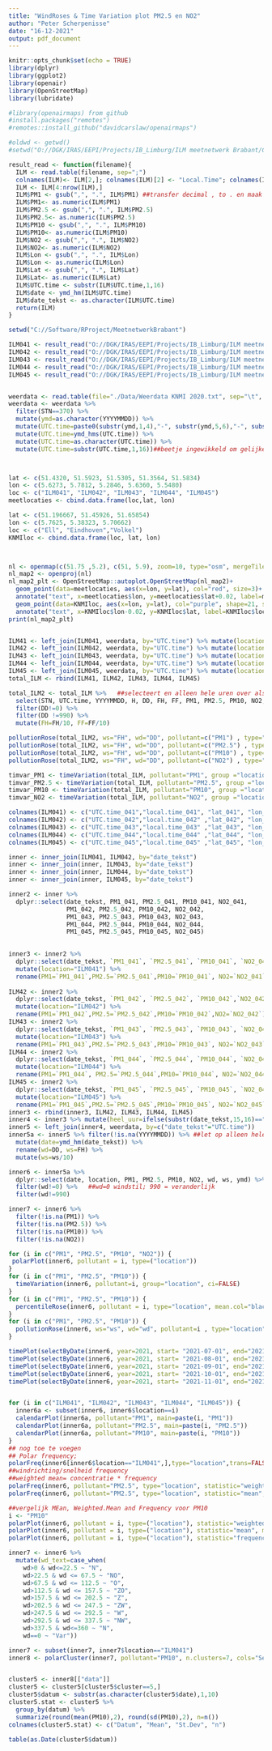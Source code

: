 ---
title: "WindRoses & Time Variation plot PM2.5 en NO2"
author: "Peter Scherpenisse"
date: "16-12-2021"
output: pdf_document
---

```{r setup, include=FALSE}
knitr::opts_chunk$set(echo = TRUE)
library(dplyr)
library(ggplot2)
library(openair)
library(OpenStreetMap)
library(lubridate)

#library(openairmaps) from github
#install.packages("remotes")
#remotes::install_github("davidcarslaw/openairmaps")

#oldwd <- getwd()
#setwd("O://DGK/IRAS/EEPI/Projects/IB_Limburg/ILM meetnetwerk Brabant/Careboxen TNO")

result_read <- function(filename){
  ILM <- read.table(filename, sep=";")
  colnames(ILM)<- ILM[2,]; colnames(ILM)[2] <- "Local.Time"; colnames(ILM)[1] <- "UTC.time"
  ILM <- ILM[4:nrow(ILM),]
  ILM$PM1 <- gsub(",", ".", ILM$PM1) ##transfer decimal , to . en maak er een getal van 
  ILM$PM1<- as.numeric(ILM$PM1)
  ILM$PM2.5 <- gsub(",", ".", ILM$PM2.5)
  ILM$PM2.5<- as.numeric(ILM$PM2.5)
  ILM$PM10 <- gsub(",", ".", ILM$PM10)
  ILM$PM10<- as.numeric(ILM$PM10)
  ILM$NO2 <- gsub(",", ".", ILM$NO2)
  ILM$NO2<- as.numeric(ILM$NO2)
  ILM$Lon <- gsub(",", ".", ILM$Lon)
  ILM$Lon <- as.numeric(ILM$Lon)
  ILM$Lat <- gsub(",", ".", ILM$Lat)
  ILM$Lat<- as.numeric(ILM$Lat)
  ILM$UTC.time <- substr(ILM$UTC.time,1,16)
  ILM$date <- ymd_hm(ILM$UTC.time)
  ILM$date_tekst <- as.character(ILM$UTC.time)
  return(ILM)
}

setwd("C://Software/RProject/MeetnetwerkBrabant")

ILM041 <- result_read("O://DGK/IRAS/EEPI/Projects/IB_Limburg/ILM meetnetwerk Brabant/Careboxen TNO/Fijnstof-monitoring data.2021-01-01.2021-12-01_ILM041.csv")
ILM042 <- result_read("O://DGK/IRAS/EEPI/Projects/IB_Limburg/ILM meetnetwerk Brabant/Careboxen TNO/Fijnstof-monitoring data.2021-01-01.2021-12-01_ILM042.csv")
ILM043 <- result_read("O://DGK/IRAS/EEPI/Projects/IB_Limburg/ILM meetnetwerk Brabant/Careboxen TNO/Fijnstof-monitoring data.2021-01-01.2021-12-01_ILM043.csv")
ILM044 <- result_read("O://DGK/IRAS/EEPI/Projects/IB_Limburg/ILM meetnetwerk Brabant/Careboxen TNO/Fijnstof-monitoring data.2021-01-01.2021-12-01_ILM044.csv")
ILM045 <- result_read("O://DGK/IRAS/EEPI/Projects/IB_Limburg/ILM meetnetwerk Brabant/Careboxen TNO/Fijnstof-monitoring data.2021-01-01.2021-12-01_ILM045.csv")


weerdata <- read.table(file="./Data/Weerdata KNMI 2020.txt", sep="\t", header=TRUE)
weerdata <- weerdata %>%
  filter(STN==370) %>% 
  mutate(ymd=as.character(YYYYMMDD)) %>% 
  mutate(UTC.time=paste0(substr(ymd,1,4),"-", substr(ymd,5,6),"-", substr(ymd,7,8)," ",as.character(H),":00:00")) %>% 
  mutate(UTC.time=ymd_hms(UTC.time)) %>% 
  mutate(UTC.time=as.character(UTC.time)) %>% 
  mutate(UTC.time=substr(UTC.time,1,16))##beetje ingewikkeld om gelijke lengte tekst te krijgen voor elk tijdstip




```

```{r, fig.height=4}
lat <- c(51.4320, 51.5923, 51.5305, 51.3564, 51.5834)
lon <- c(5.6273, 5.7812, 5.2846, 5.6360, 5.5480)
loc <- c("ILM041", "ILM042", "ILM043", "ILM044", "ILM045")
meetlocaties <- cbind.data.frame(loc,lat, lon)

lat <- c(51.196667, 51.45926, 51.65854)
lon <- c(5.7625, 5.38323, 5.70662)
loc <- c("Ell", "Eindhoven","Volkel")
KNMIloc <- cbind.data.frame(loc, lat, lon)



nl <- openmap(c(51.75 ,5.2), c(51, 5.9), zoom=10, type="osm", mergeTiles=TRUE)
nl_map2 <- openproj(nl)
nl_map2_plt <- OpenStreetMap::autoplot.OpenStreetMap(nl_map2)+
  geom_point(data=meetlocaties, aes(x=lon, y=lat), col="red", size=3)+
  annotate("text", x=meetlocaties$lon, y=meetlocaties$lat+0.02, label=meetlocaties$loc, col="darkblue")+
  geom_point(data=KNMIloc, aes(x=lon, y=lat), col="purple", shape=21, size=2, stroke=2, fill="white")+
  annotate("text", x=KNMIloc$lon-0.02, y=KNMIloc$lat, label=KNMIloc$loc, col="purple")
print(nl_map2_plt)


ILM41 <- left_join(ILM041, weerdata, by="UTC.time") %>% mutate(location="ILM41")
ILM42 <- left_join(ILM042, weerdata, by="UTC.time") %>% mutate(location="ILM42")
ILM43 <- left_join(ILM043, weerdata, by="UTC.time") %>% mutate(location="ILM43")
ILM44 <- left_join(ILM044, weerdata, by="UTC.time") %>% mutate(location="ILM44")
ILM45 <- left_join(ILM045, weerdata, by="UTC.time") %>% mutate(location="ILM45")
total_ILM <- rbind(ILM41, ILM42, ILM43, ILM44, ILM45)

total_ILM2 <- total_ILM %>%   ##selecteert en alleen hele uren over alsmede weglaten DD=0 en DD=990
  select(STN, UTC.time, YYYYMMDD, H, DD, FH, FF, PM1, PM2.5, PM10, NO2, location, date) %>% 
  filter(DD!=0) %>% 
  filter(DD !=990) %>% 
  mutate(FH=FH/10, FF=FF/10)

pollutionRose(total_ILM2, ws="FH", wd="DD", pollutant=c("PM1") , type="location")
pollutionRose(total_ILM2, ws="FH", wd="DD", pollutant=c("PM2.5") , type="location")
pollutionRose(total_ILM2, ws="FH", wd="DD", pollutant=c("PM10") , type="location")
pollutionRose(total_ILM2, ws="FH", wd="DD", pollutant=c("NO2") , type="location")

timvar_PM1 <- timeVariation(total_ILM, pollutant="PM1", group ="location", ci=FALSE)
timvar_PM2.5 <- timeVariation(total_ILM, pollutant="PM2.5", group ="location", ci=FALSE)
timvar_PM10 <- timeVariation(total_ILM, pollutant="PM10", group ="location", ci=FALSE)
timvar_NO2 <- timeVariation(total_ILM, pollutant="NO2", group ="location", ci=FALSE)


```


```{r PM_same_timepoints, fig.height=4}
colnames(ILM041) <- c("UTC.time_041","local.time_041", "lat_041", "lon_041", "PM1_041", "PM2.5_041", "PM10_041", "NO2_041", "date_041", "date_tekst")
colnames(ILM042) <- c("UTC.time_042","local.time_042" ,"lat_042", "lon_042", "PM1_042", "PM2.5_042", "PM10_042", "NO2_042", "date_042", "date_tekst")
colnames(ILM043) <- c("UTC.time_043","local.time_043" ,"lat_043", "lon_043", "PM1_043", "PM2.5_043", "PM10_043", "NO2_043", "date_043", "date_tekst")
colnames(ILM044) <- c("UTC.time_044","local.time_044" ,"lat_044", "lon_044", "PM1_044", "PM2.5_044", "PM10_044", "NO2_044", "date_044", "date_tekst")
colnames(ILM045) <- c("UTC.time_045","local.time_045" ,"lat_045", "lon_045", "PM1_045", "PM2.5_045", "PM10_045", "NO2_045", "date_045", "date_tekst")

inner <- inner_join(ILM041, ILM042, by="date_tekst")
inner <- inner_join(inner, ILM043, by="date_tekst")
inner <- inner_join(inner, ILM044, by="date_tekst")
inner <- inner_join(inner, ILM045, by="date_tekst")

inner2 <- inner %>% 
  dplyr::select(date_tekst, PM1_041, PM2.5_041, PM10_041, NO2_041,
                PM1_042, PM2.5_042, PM10_042, NO2_042,
                PM1_043, PM2.5_043, PM10_043, NO2_043,
                PM1_044, PM2.5_044, PM10_044, NO2_044,
                PM1_045, PM2.5_045, PM10_045, NO2_045) 
  

inner3 <- inner2 %>% 
  dplyr::select(date_tekst, `PM1_041`, `PM2.5_041`, `PM10_041`, `NO2_041`) %>% 
  mutate(location="ILM041") %>% 
  rename(PM1=`PM1_041`,PM2.5=`PM2.5_041`,PM10=`PM10_041`, NO2=`NO2_041`)
 
ILM42 <- inner2 %>%                                   
  dplyr::select(date_tekst, `PM1_042`, `PM2.5_042`, `PM10_042`,`NO2_042`) %>% 
  mutate(location="ILM042") %>% 
  rename(PM1=`PM1_042`,PM2.5=`PM2.5_042`,PM10=`PM10_042`,NO2=`NO2_042`)
ILM43 <- inner2 %>%                                   
  dplyr::select(date_tekst, `PM1_043`, `PM2.5_043`, `PM10_043`, `NO2_043`) %>% 
  mutate(location="ILM043") %>% 
  rename(PM1=`PM1_043`,PM2.5=`PM2.5_043`,PM10=`PM10_043`, NO2=`NO2_043`)
ILM44 <- inner2 %>%                                   
  dplyr::select(date_tekst, `PM1_044`, `PM2.5_044`, `PM10_044`, `NO2_044`) %>% 
  mutate(location="ILM044") %>% 
  rename(PM1=`PM1_044`, PM2.5=`PM2.5_044`,PM10=`PM10_044`, NO2=`NO2_044`)
ILM45 <- inner2 %>%                                   
  dplyr::select(date_tekst, `PM1_045`, `PM2.5_045`, `PM10_045`, `NO2_045`) %>% 
  mutate(location="ILM045") %>% 
  rename(PM1=`PM1_045`,PM2.5=`PM2.5_045`,PM10=`PM10_045`, NO2=`NO2_045`)
inner3 <- rbind(inner3, ILM42, ILM43, ILM44, ILM45)
inner4 <- inner3 %>% mutate(heel_uur=ifelse(substr(date_tekst,15,16)=="00", 1,0))
inner5 <- left_join(inner4, weerdata, by=c("date_tekst"="UTC.time"))
inner5a <- inner5 %>% filter(!is.na(YYYYMMDD)) %>% ##let op alleen hele uren blijven
  mutate(date=ymd_hm(date_tekst)) %>% 
  rename(wd=DD, ws=FH) %>% 
  mutate(ws=ws/10)

inner6 <- inner5a %>% 
  dplyr::select(date, location, PM1, PM2.5, PM10, NO2, wd, ws, ymd) %>% 
  filter(wd!=0) %>%   ##wd=0 windstil; 990 = veranderlijk
  filter(wd!=990)

inner7 <- inner6 %>% 
  filter(!is.na(PM1)) %>% 
  filter(!is.na(PM2.5)) %>% 
  filter(!is.na(PM10)) %>% 
  filter(!is.na(NO2))

for (i in c("PM1", "PM2.5", "PM10", "NO2")) {
 polarPlot(inner6, pollutant = i, type=("location"))
}
for (i in c("PM1", "PM2.5", "PM10")) {
  timeVariation(inner6, pollutant=i, group="location", ci=FALSE)
}
for (i in c("PM1", "PM2.5", "PM10")) {
  percentileRose(inner6, pollutant = i, type="location", mean.col="black")
}
for (i in c("PM1", "PM2.5", "PM10")) {
  pollutionRose(inner6, ws="ws", wd="wd", pollutant=i , type="location")
}

timePlot(selectByDate(inner6, year=2021, start= "2021-07-01", end="2021-07-31"), pollutant=c("PM10"), type="location", ylim=c(0,100), main="Juli 2021")
timePlot(selectByDate(inner6, year=2021, start= "2021-08-01", end="2021-08-31"), pollutant=c("PM10"), type="location", ylim=c(0,100), main="Augustus 2021")
timePlot(selectByDate(inner6, year=2021, start= "2021-09-01", end="2021-09-30"), pollutant=c("PM10"), type="location", ylim=c(0,100), main="September 2021")
timePlot(selectByDate(inner6, year=2021, start= "2021-10-01", end="2021-10-31"), pollutant=c("PM10"), type="location", ylim=c(0,100), main="Oktober 2021")
timePlot(selectByDate(inner6, year=2021, start= "2021-11-01", end="2021-11-30"), pollutant=c("PM10"), type="location", ylim=c(0,100), main="November 2021")


for (i in c("ILM041", "ILM042", "ILM043", "ILM044", "ILM045")) {
  inner6a <- subset(inner6, inner6$location==i)
  calendarPlot(inner6a, pollutant="PM1", main=paste(i, "PM1"))
  calendarPlot(inner6a, pollutant="PM2.5", main=paste(i, "PM2.5"))
  calendarPlot(inner6a, pollutant="PM10", main=paste(i, "PM10"))
}
## nog toe te voegen
## Polar frequency;
polarFreq(inner6[inner6$location=="ILM041",],type="location",trans=FALSE,ws.int=0.25) 
##windrichting/snelheid frequency
##weighted mean= concentratie * frequency
polarFreq(inner6, pollutant="PM2.5", type="location", statistic="weighted.mean", min.bin=3, trans=FALSE, ws.int=0.25)
polarFreq(inner6, pollutant="PM2.5", type="location", statistic="mean", min.bin=3, trans=FALSE, ws.int=0.25)

##vergelijk MEan, Weighted.Mean and Frequency voor PM10
i <- "PM10"
polarPlot(inner6, pollutant = i, type=("location"), statistic="weighted.mean", main="Weigthed.mean")
polarPlot(inner6, pollutant = i, type=("location"), statistic="mean", main="Mean")
polarPlot(inner6, pollutant = i, type=("location"), statistic="frequency", main="Frequency")
```

\newpage


```{r polarPlot_compare, fig.height=5}


inner7 <- inner6 %>% 
  mutate(wd_text=case_when(
    wd>0 & wd<=22.5 ~ "N",
    wd>22.5 & wd <= 67.5 ~ "NO",
    wd>67.5 & wd <= 112.5 ~ "O",
    wd>112.5 & wd <= 157.5 ~ "ZO",
    wd>157.5 & wd <= 202.5 ~ "Z",
    wd>202.5 & wd <= 247.5 ~ "ZW",
    wd>247.5 & wd <= 292.5 ~ "W",
    wd>292.5 & wd <= 337.5 ~ "NW",
    wd>337.5 & wd<=360 ~ "N",
    wd==0 ~ "Var"))

inner7 <- subset(inner7, inner7$location=="ILM041")
inner8 <- polarCluster(inner7, pollutant="PM10", n.clusters=7, cols="Set2")


cluster5 <- inner8[["data"]]
cluster5 <- cluster5[cluster5$cluster==5,]
cluster5$datum <- substr(as.character(cluster5$date),1,10)
cluster5.stat <- cluster5 %>% 
  group_by(datum) %>% 
  summarize(round(mean(PM10),2), round(sd(PM10),2), n=n()) 
colnames(cluster5.stat) <- c("Datum", "Mean", "St.Dev", "n")

table(as.Date(cluster5$datum))




```

